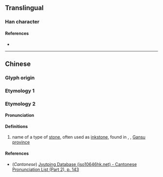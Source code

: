 {{character info}}
==Translingual==

===Han character===
{{Han char|rn=85|rad=水|as=11|sn=14|four=32116|canj=EBBU|ids=⿰氵覓}}

====References====
* {{Han ref|kx=0646.110|dkj=18147|dj=1055.100|hdz=31725.100|uh=6F1E|ud=28446|bh=E2B7|bd=58039}}

----

==Chinese==
{{zh-forms}}

===Glyph origin===
{{Han etym}}

===Etymology 1===
{{zh-see|汨|a}}

===Etymology 2===

====Pronunciation====
{{zh-pron
|m=mì
|c=mik6
|mc=y
|oc=y
|ma=
|cat=n
}}

====Definitions====
{{zh-hanzi}}

# name of a type of [[stone]], often used as [[inkstone]], found in {{w|Longxi County}}, {{w|Dingxi}}, [[Gansu]] [[province]]

====References====
* (''Cantonese'') [http://www.iso10646hk.net/jp/document/download.jsp Jyutping Database (iso10646hk.net) - Cantonese Pronunciation List (Part 2), p. 143]